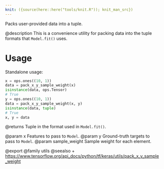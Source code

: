 ```yaml
---
knit: ({source(here::here("tools/knit.R")); knit_man_src})
---
```

Packs user-provided data into a tuple.

@description
This is a convenience utility for packing data into the tuple formats
that `Model.fit()` uses.

# Usage
Standalone usage:

```python
x = ops.ones((10, 1))
data = pack_x_y_sample_weight(x)
isinstance(data, ops.Tensor)
# True
y = ops.ones((10, 1))
data = pack_x_y_sample_weight(x, y)
isinstance(data, tuple)
# True
x, y = data
```

@returns
    Tuple in the format used in `Model.fit()`.

@param x Features to pass to `Model`.
@param y Ground-truth targets to pass to `Model`.
@param sample_weight Sample weight for each element.

@export
@family utils
@seealso
+ <https://www.tensorflow.org/api_docs/python/tf/keras/utils/pack_x_y_sample_weight>
